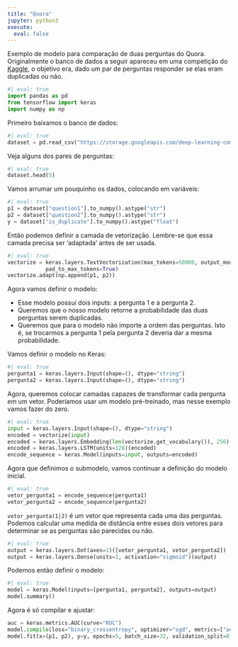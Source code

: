 ```yaml
---
title: "Quora"
jupyter: python3
execute:
  eval: false
---
```


Exemplo de modelo para comparação de duas perguntas do Quora. Originalmente o banco de dados a seguir apareceu em uma competição do [Kaggle](https://kaggle.com), o objetivo era, dado um par de perguntas responder se elas eram duplicadas ou não.

```python
#| eval: true
import pandas as pd
from tensorflow import keras
import numpy as np
```

Primeiro baixamos o banco de dados:

```python
#| eval: true
dataset = pd.read_csv("https://storage.googleapis.com/deep-learning-com-r/quora.csv.zip")
```

Veja alguns dos pares de perguntas:

```python
#| eval: true
dataset.head(5)
```

Vamos arrumar um pouquinho os dados, colocando em variáveis:

```python
#| eval: true
p1 = dataset["question1"].to_numpy().astype("str")
p2 = dataset["question2"].to_numpy().astype("str")
y = dataset["is_duplicate"].to_numpy().astype("float")
```

Então podemos definir a camada de vetorização. Lembre-se que essa camada precisa
ser 'adaptada' antes de ser usada.

```python
#| eval: true
vectorize = keras.layers.TextVectorization(max_tokens=50000, output_mode="int",
            pad_to_max_tokens=True)
vectorize.adapt(np.append(p1, p2))
```

Agora vamos definir o modelo:

-   Esse modelo possui dois inputs: a pergunta 1 e a pergunta 2.
-   Queremos que o nosso modelo retorne a probabilidade das duas perguntas serem duplicadas.
-   Queremos que para o modelo não importe a ordem das perguntas. Isto é, se trocarmos a pergunta 1 pela pergunta 2 deveria dar a mesma probabilidade.

Vamos definir o modelo no Keras:

```python
#| eval: true
pergunta1 = keras.layers.Input(shape=(), dtype="string")
pergunta2 = keras.layers.Input(shape=(), dtype="string")
```

Agora, queremos colocar camadas capazes de transformar cada pergunta em um vetor.
Poderíamos usar um modelo pré-treinado, mas nesse exemplo vamos fazer do zero.

```python
#| eval: true
input = keras.layers.Input(shape=(), dtype="string")
encoded = vectorize(input)
encoded = keras.layers.Embedding(len(vectorize.get_vocabulary()), 256)(encoded)
encoded = keras.layers.LSTM(units=128)(encoded)
encode_sequence = keras.Model(inputs=input, outputs=encoded)
```

Agora que definimos o submodelo, vamos continuar a definição do modelo inicial.

```python
#| eval: true
vetor_pergunta1 = encode_sequence(pergunta1)
vetor_pergunta2 = encode_sequence(pergunta2)
```

`vetor_pergunta(1|2)` é um vetor que representa cada uma das perguntas. Podemos calcular uma medida de distância entre esses dois vetores para determinar se as perguntas são parecidas ou não.

```python
#| eval: true
output = keras.layers.Dot(axes=1)([vetor_pergunta1, vetor_pergunta2])
output = keras.layers.Dense(units=1, activation="sigmoid")(output)
```

Podemos então definir o modelo:

```python
#| eval: true
model = keras.Model(inputs=[pergunta1, pergunta2], outputs=output)
model.summary()
```

Agora é só compilar e ajustar:

```python
auc = keras.metrics.AUC(curve="ROC")
model.compile(loss="binary_crossentropy", optimizer="sgd", metrics=["accuracy", auc])
model.fit(x=(p1, p2), y=y, epochs=5, batch_size=32, validation_split=0.2, verbose=1)
```
